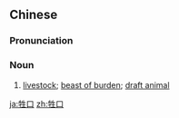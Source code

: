 ==Chinese==
{{zh-forms}}

===Pronunciation===
{{zh-pron
|m=shēngkǒu,tl=y
|c=saang1 hau2
|mn=qz:sng-khió/xm,zz:seng-kháu
|cat=n
}}

===Noun===
{{zh-noun}}

# [[livestock]]; [[beast of burden]]; [[draft animal]]

[[ja:牲口]]
[[zh:牲口]]